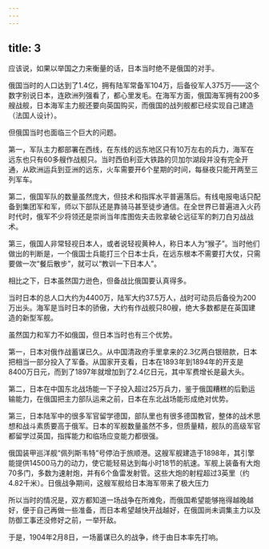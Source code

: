 ```yaml
---
---
---
```

title: 3
---



应该说，如果以举国之力来衡量的话，日本当时绝不是俄国的对手。

俄国当时的人口达到了1.4亿，拥有陆军常备军104万，后备役军人375万——这个数字别说日本，连欧洲列强看了，都心里发毛。在海军方面，俄国海军拥有200多艘战舰，日本海军主力舰还要向英国购买，而俄国的战列舰都已经实现自己建造（法国人设计）。

但俄国当时也面临三个巨大的问题。

第一，军队主力都部署在西线，在东线的远东地区只有10万左右的兵力，海军在远东也只有60多艘作战舰只。当时西伯利亚大铁路的贝加尔湖段并没有完全开通，从欧洲运兵到亚洲的远东，火车需要开6个星期的时间，每昼夜只能开两至三列军车。

第二，俄国军队的数量虽然庞大，但技术和指挥水平普遍落后。有线电报电话只配备到集团军和军，师以下部队还是靠骑马甚至徒步通信。在全世界已普遍进入火药时代时，俄军不少将领还是崇尚当年库图佐夫击败拿破仑远征军的刺刀白刃战战术。

第三，俄国人非常轻视日本人，或者说轻视黄种人，称日本人为“猴子”。当时他们做出的判断是，一个俄国士兵能打三个日本士兵，在远东根本不需要打大仗，只需要做一次“餐后散步”，就可以“教训一下日本人”。

相比之下，日本虽然国力逊色，但备战比俄国要认真得多。

当时日本的总人口大约为4400万，陆军大约37.5万人，战时可动员后备役为200万出头。海军是当时日本的骄傲，大约有作战舰只80艘，绝大多数都是在英国建造的新型军舰。

虽然国力和军力不如俄国，但日本当时也有三个优势。

第一，日本对俄作战蓄谋已久。从中国清政府手里拿来的2.3亿两白银赔款，日本把相当一部分投入了军备。从国家开支看，日本在1893年到1894年的开支是8400万日元，而到了1897年就增加到了2.4亿日元，其中军费增长是最大头。

第二，日本在中国东北战场能一下子投入超过25万兵力，鉴于俄国糟糕的后勤运输能力，在俄国把主力部队运来之前，日本在东北战场能形成绝对优势。

第三，日本陆军中的很多军官留学德国，部队里也有很多德国教官，整体的战术思想和战斗素质要高于俄军。日本的军舰数量虽然不多，但质量精，舰队的高级军官都留学过英国，指挥能力和临场应变能力都很强。

俄国装甲巡洋舰“佩列斯韦特”号停泊于旅顺港。这艘军舰建造于1898年，其引擎能提供14500马力的动力，使它能轻易达到每小时18节的航速。军舰上装备有大炮70多门，多数为速射炮，并有6个鱼雷发射管。这些大炮的射程超过3英里（约4.82千米）。日俄战争期间，这艘军舰给日本海军带来了极大压力



所以当时的情况是，双方都知道一场战争在所难免，而俄国希望能够拖得越晚越好，便于自己再做一些准备，而日本希望越快开战越好，在俄国尚未调集主力以及防御工事还没修好之前，一举歼敌。

于是，1904年2月8日，一场蓄谋已久的战争，终于由日本率先打响。